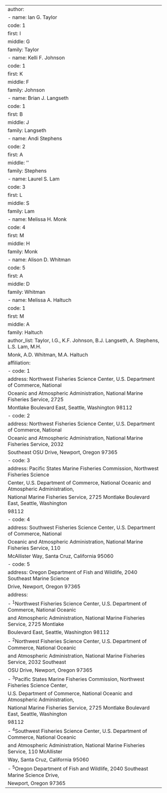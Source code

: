 ---
author:
  - name: Ian G. Taylor
    code: 1
    first: I
    middle: G
    family: Taylor
  - name: Kelli F. Johnson
    code: 1
    first: K
    middle: F
    family: Johnson
  - name: Brian J. Langseth
    code: 1
    first: B
    middle: J
    family: Langseth
  - name: Andi Stephens
    code: 2
    first: A
    middle: ''
    family: Stephens
  - name: Laurel S. Lam
    code: 3
    first: L
    middle: S
    family: Lam
  - name: Melissa H. Monk
    code: 4
    first: M
    middle: H
    family: Monk
  - name: Alison D. Whitman
    code: 5
    first: A
    middle: D
    family: Whitman
  - name: Melissa A. Haltuch
    code: 1
    first: M
    middle: A
    family: Haltuch
author_list: Taylor, I.G., K.F. Johnson, B.J. Langseth, A. Stephens, L.S. Lam, M.H.
  Monk, A.D. Whitman, M.A. Haltuch
affiliation:
  - code: 1
    address: Northwest Fisheries Science Center, U.S. Department of Commerce, National
      Oceanic and Atmospheric Administration, National Marine Fisheries Service, 2725
      Montlake Boulevard East, Seattle, Washington 98112
  - code: 2
    address: Northwest Fisheries Science Center, U.S. Department of Commerce, National
      Oceanic and Atmospheric Administration, National Marine Fisheries Service, 2032
      Southeast OSU Drive, Newport, Oregon 97365
  - code: 3
    address: Pacific States Marine Fisheries Commission, Northwest Fisheries Science
      Center, U.S. Department of Commerce, National Oceanic and Atmospheric Administration,
      National Marine Fisheries Service, 2725 Montlake Boulevard East, Seattle, Washington
      98112
  - code: 4
    address: Southwest Fisheries Science Center, U.S. Department of Commerce, National
      Oceanic and Atmospheric Administration, National Marine Fisheries Service, 110
      McAllister Way, Santa Cruz, California 95060
  - code: 5
    address: Oregon Department of Fish and Wildlife, 2040 Southeast Marine Science
      Drive, Newport, Oregon 97365
address:
  - ^1^Northwest Fisheries Science Center, U.S. Department of Commerce, National Oceanic
    and Atmospheric Administration, National Marine Fisheries Service, 2725 Montlake
    Boulevard East, Seattle, Washington 98112
  - ^2^Northwest Fisheries Science Center, U.S. Department of Commerce, National Oceanic
    and Atmospheric Administration, National Marine Fisheries Service, 2032 Southeast
    OSU Drive, Newport, Oregon 97365
  - ^3^Pacific States Marine Fisheries Commission, Northwest Fisheries Science Center,
    U.S. Department of Commerce, National Oceanic and Atmospheric Administration,
    National Marine Fisheries Service, 2725 Montlake Boulevard East, Seattle, Washington
    98112
  - ^4^Southwest Fisheries Science Center, U.S. Department of Commerce, National Oceanic
    and Atmospheric Administration, National Marine Fisheries Service, 110 McAllister
    Way, Santa Cruz, California 95060
  - ^5^Oregon Department of Fish and Wildlife, 2040 Southeast Marine Science Drive,
    Newport, Oregon 97365
---